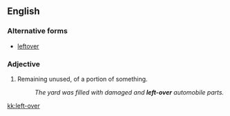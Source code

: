 ==English==

===Alternative forms===
* [[leftover]]

===Adjective===
{{en-adj|-}}

# Remaining unused, of a portion of something.
#: ''The yard was filled with damaged and '''left-over''' automobile parts.''

[[kk:left-over]]